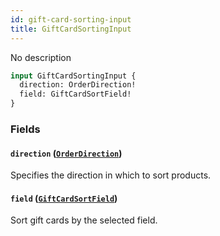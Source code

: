 ```yaml
---
id: gift-card-sorting-input
title: GiftCardSortingInput
---
```



No description

```graphql
input GiftCardSortingInput {
  direction: OrderDirection!
  field: GiftCardSortField!
}
```


### Fields

#### `direction` ([`OrderDirection`](../../../developer/api-reference/enums/order-direction))

Specifies the direction in which to sort products.


#### `field` ([`GiftCardSortField`](../../../developer/api-reference/enums/gift-card-sort-field))

Sort gift cards by the selected field.




